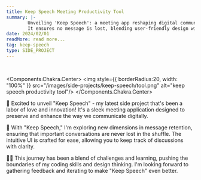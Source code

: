 ```yaml
---
title: Keep Speech Meeting Productivity Tool
summary: |-
        Unveiling 'Keep Speech': a meeting app reshaping digital communication.
        It ensures no message is lost, blending user-friendly design with innovation
date: 2024/02/01
readMore: read more...
tag: keep-speech
type: SIDE_PROJECT
---
```


<br/>

<Components.Chakra.Center>
    <img style={{
        borderRadius:20,
        width: "100%"
    }} src="/images/side-projects/keep-speech/tool.png" alt="keep speech productivity tool"/>
</Components.Chakra.Center>

🚀 Excited to unveil "Keep Speech" -
my latest side project that's been a labor of love and innovation!
It's a sleek meeting application designed to preserve and enhance the way we communicate digitally.

💬 With "Keep Speech," I'm exploring new dimensions in message retention,
ensuring that important conversations are never lost in the shuffle.
The intuitive UI is crafted for ease, allowing you to keep track of discussions with clarity.

👨‍💻 This journey has been a blend of challenges and learning,
pushing the boundaries of my coding skills and design thinking.
I'm looking forward to gathering feedback and iterating to make "Keep Speech" even better.